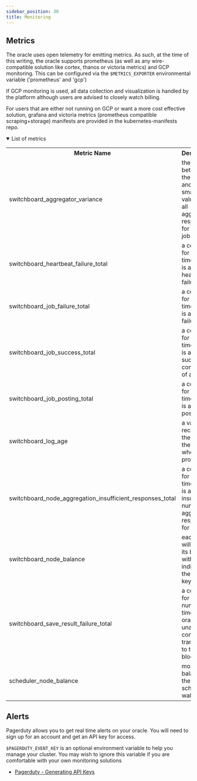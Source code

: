 ```yaml
---
sidebar_position: 30
title: Monitoring
---
```


## Metrics

The oracle uses open telemetry for emitting metrics. As such, at the time of
this writing, the oracle supports prometheus (as well as any wire-compatible
solution like cortex, thanos or victoria metrics) and GCP monitoring. This can
be configured via the `$METRICS_EXPORTER` environmental variable ('prometheus'
and 'gcp')

If GCP monitoring is used, all data collection and visualization is handled by
the platform although users are advised to closely watch billing.

For users that are either not running on GCP or want a more cost effective
solution, grafana and victoria metrics (prometheus compatible scraping+storage)
manifests are provided in the kubernetes-manifests repo.

<details open>
  <summary>List of metrics</summary>
  <table>
    <tr>
      <th>Metric Name</th>
      <th>Description</th>
    </tr>
    <tr>
      <td>switchboard_aggregator_variance</td>
      <td>
        the ratio between the largest and smallest value from all aggregated
        responses for a given job
      </td>
    </tr>
    <tr>
      <td>switchboard_heartbeat_failure_total</td>
      <td>a counter for every time there is a heartbeat failure</td>
    </tr>
    <tr>
      <td>switchboard_job_failure_total</td>
      <td>a counter for every time there is a job failure</td>
    </tr>
    <tr>
      <td>switchboard_job_success_total</td>
      <td>
        a counter for every time there is a successful completion of a job
      </td>
    </tr>
    <tr>
      <td>switchboard_job_posting_total</td>
      <td>a counter for every time there is a job posting</td>
    </tr>
    <tr>
      <td>switchboard_log_age</td>
      <td>a value recorder for the age of the job logs when processed</td>
    </tr>
    <tr>
      <td>switchboard_node_aggregation_insufficient_responses_total</td>
      <td>
        a counter for every time there is an insufficient number of aggregated
        responses for a job
      </td>
    </tr>
    <tr>
      <td>switchboard_node_balance</td>
      <td>
        each oracle will report its balance with a label indicating the public
        key
      </td>
    </tr>
    <tr>
      <td>switchboard_save_result_failure_total</td>
      <td>
        a counter for the number of times an oracle is unable to commit a
        transaction to the blockchain
      </td>
    </tr>
    <tr>
      <td>scheduler_node_balance</td>
      <td>most recent balance of the scheduler wallet</td>
    </tr>
  </table>
</details>

## Alerts

Pagerduty allows you to get real time alerts on your oracle. You will need to
sign up for an account and get an API key for access.

`$PAGERDUTY_EVENT_KEY` is an optional environment variable to help you manage
your cluster. You may wish to ignore this variable if you are comfortable with
your own monitoring solutions

- [Pagerduty - Generating API Keys](https://support.pagerduty.com/docs/generating-api-keys#section-events-api-keys)
